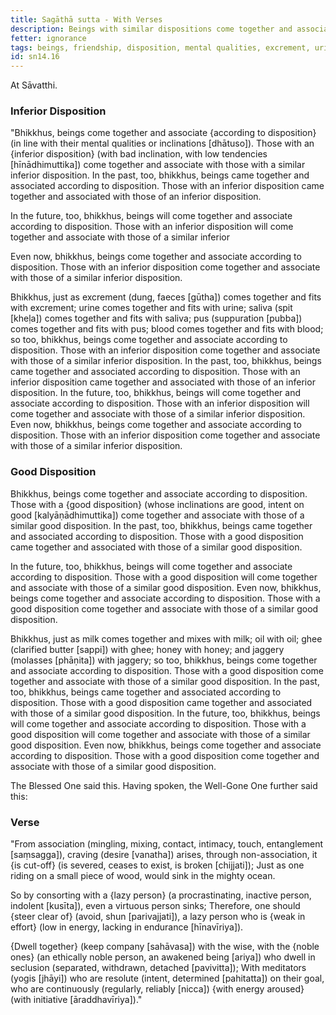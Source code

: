 ```yaml
---
title: Sagāthā sutta - With Verses
description: Beings with similar dispositions come together and associate. The inferior come together with the inferior, and the good with the good. The Buddha shares a verse on the importance of association.
fetter: ignorance
tags: beings, friendship, disposition, mental qualities, excrement, urine, saliva, pus, blood, milk, oil, ghee, honey, jaggery, inferior, good, verse, noble ones, yogis, energy, lazy, wise, ocean, association, energy aroused, craving, sn, sn12-21, sn14
id: sn14.16
---
```


At Sāvatthi.

### Inferior Disposition

"Bhikkhus, beings come together and associate \{according to disposition} (in line with their mental qualities or inclinations [dhātuso]). Those with an \{inferior disposition} (with bad inclination, with low tendencies [hīnādhimuttika]) come together and associate with those with a similar inferior disposition. In the past, too, bhikkhus, beings came together and associated according to disposition. Those with an inferior disposition came together and associated with those of an inferior disposition.

In the future, too, bhikkhus, beings will come together and associate according to disposition. Those with an inferior disposition will come together and associate with those of a similar inferior

Even now, bhikkhus, beings come together and associate according to disposition. Those with an inferior disposition come together and associate with those of a similar inferior disposition.

Bhikkhus, just as excrement (dung, faeces [gūtha]) comes together and fits with excrement; urine comes together and fits with urine; saliva (spit [kheḷa]) comes together and fits with saliva; pus (suppuration [pubba]) comes together and fits with pus; blood comes together and fits with blood; so too, bhikkhus, beings come together and associate according to disposition. Those with an inferior disposition come together and associate with those of a similar inferior disposition. In the past, too, bhikkhus, beings came together and associated according to disposition. Those with an inferior disposition came together and associated with those of an inferior disposition. In the future, too, bhikkhus, beings will come together and associate according to disposition. Those with an inferior disposition will come together and associate with those of a similar inferior disposition. Even now, bhikkhus, beings come together and associate according to disposition. Those with an inferior disposition come together and associate with those of a similar inferior disposition.

### Good Disposition

Bhikkhus, beings come together and associate according to disposition. Those with a \{good disposition} (whose inclinations are good, intent on good [kalyāṇādhimuttika]) come together and associate with those of a similar good disposition. In the past, too, bhikkhus, beings came together and associated according to disposition. Those with a good disposition came together and associated with those of a similar good disposition.

In the future, too, bhikkhus, beings will come together and associate according to disposition. Those with a good disposition will come together and associate with those of a similar good disposition. Even now, bhikkhus, beings come together and associate according to disposition. Those with a good disposition come together and associate with those of a similar good disposition.

Bhikkhus, just as milk comes together and mixes with milk; oil with oil; ghee (clarified butter [sappi]) with ghee; honey with honey; and jaggery (molasses [phāṇita]) with jaggery; so too, bhikkhus, beings come together and associate according to disposition. Those with a good disposition come together and associate with those of a similar good disposition. In the past, too, bhikkhus, beings came together and associated according to disposition. Those with a good disposition came together and associated with those of a similar good disposition. In the future, too, bhikkhus, beings will come together and associate according to disposition. Those with a good disposition will come together and associate with those of a similar good disposition. Even now, bhikkhus, beings come together and associate according to disposition. Those with a good disposition come together and associate with those of a similar good disposition.

The Blessed One said this. Having spoken, the Well-Gone One further said this:

### Verse

"From association (mingling, mixing, contact, intimacy, touch, entanglement [saṃsagga]), craving (desire [vanatha]) arises,
through non-association, it \{is cut-off} (is severed, ceases to exist, is broken [chijjati]);
Just as one riding on a small piece of wood,
would sink in the mighty ocean.

So by consorting with a \{lazy person} (a procrastinating, inactive person, indolent [kusīta]),
even a virtuous person sinks;
Therefore, one should \{steer clear of} (avoid, shun [parivajjati]),
a lazy person who is \{weak in effort} (low in energy, lacking in endurance [hīnavīriya]).

\{Dwell together} (keep company [sahāvasa]) with the wise,
with the \{noble ones} (an ethically noble person, an awakened being [ariya]) who dwell in seclusion (separated, withdrawn, detached [pavivitta]);
With meditators (yogis [jhāyi]) who are resolute (intent, determined [pahitatta]) on their goal,
who are continuously (regularly, reliably [nicca]) \{with energy aroused} (with initiative [āraddhavīriya])."